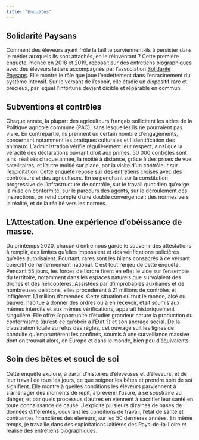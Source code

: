 ```yaml
---
title: "Enquêtes"
---
```


## Solidarité Paysans

Comment des éleveurs ayant frôlé la faillite parviennent-ils à persister dans le métier auxquels ils sont attachés, en le réinventant ? Cette première enquête, menée en 2018 et 2019, reposait sur des entretiens biographiques avec des éleveurs laitiers accompagnés par l'association [Solidarité Paysans](https://solidaritepaysans.org/). Elle montre le rôle que joue l'endettement dans l'enracinement du système intensif. Sur le versant de l'espoir, elle étudie un dispositif rare et précieux, par lequel l'infortune devient dicible et réparable en commun.

## Subventions et contrôles

Chaque année, la plupart des agriculteurs français sollicitent les aides de la Politique agricole commune (PAC), sans lesquelles ils ne pourraient pas vivre. En contrepartie, ils prennent un certain nombre d'engagements, concernant notamment les pratiques culturales et l'identification des animaux. L'administration vérifie régulièrement leur respect, ainsi que la véracité des déclarations ouvrant droit aux primes. 50 000 contrôles sont ainsi réalisés chaque année, la moitié à distance, grâce à des prises de vue satellitaires, et l'autre moitié sur place, par la visite d'un contrôleur sur l'exploitation. Cette enquête repose sur des entretiens croisés avec des contrôleurs et des agriculteurs. En se penchant sur la constitution progressive de l'infrastructure de contrôle, sur le travail quotidien qu'exige la mise en conformité, sur le parcours des agents, sur le déroulement des inspections, on rend compte d'une double convergence : des normes vers la réalité, et de la réalité vers les normes.

## L'Attestation. Une expérience d'obéissance de masse.

Du printemps 2020, chacun d'entre nous garde le souvenir des attestations à remplir, des limites qu'elles imposaient et des vérifications policières qu'elles autorisaient. Pourtant, rares sont les bilans consacrés à ce versant coercitif de l'enfermement national. C'est tout l'enjeu de cette enquête. Pendant 55 jours, les forces de l'ordre firent en effet le vide sur l'ensemble du territoire, notamment dans les espaces naturels que survolaient des drones et des hélicoptères. Assistées par d'improbables auxiliaires et de nombreuses délations, elles procédèrent à 21 millions de contrôles et infligèrent 1,1 million d'amendes. Cette situation où tout le monde, aisé ou pauvre, habitué à donner des ordres ou à en recevoir, était soumis aux mêmes interdits et aux mêmes vérifications, apparaît historiquement singulière. Elle offre l'opportunité d'étudier grandeur nature la production du conformisme (qu'est-ce qu'obéir à l'État ?) et son ancrage social. De la claustration totale au refus des règles, cet ouvrage suit les lignes de conduite qu'empruntèrent les confinés, soumis à une surveillance massive dont on trouvait alors, en Europe et dans le monde, bien peu d'équivalents.

## Soin des bêtes et souci de soi

Cette enquête explore, à partir d'histoires d'éleveuses et d'éleveurs, et de leur travail de tous les jours, ce que soigner les bêtes et prendre soin de soi signifient. Elle montre à quelles conditions les éleveurs parviennent à s'aménager des moments de répit, à prévenir l'usure, à se soustraire au danger, et par quels processus d'autres en viennent à sacrifier leur santé en toute connaissance de cause. J'exploite plusieurs dizaines de bases de données différentes, couvrant les conditions de travail, l'état de santé et contraintes financières des éleveurs, sur les 50 dernières années. En même temps, je travaille dans des exploitations laitières des Pays-de-la-Loire et réalise des entretiens biographiques. 
